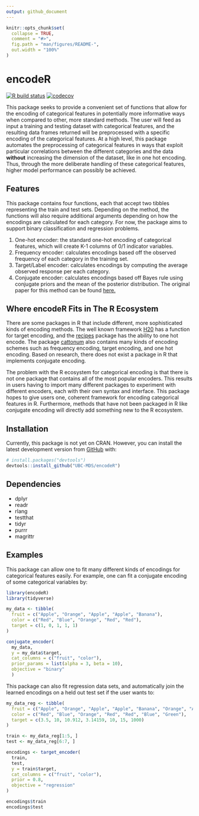 ```yaml
---
output: github_document
---
```


<!-- README.md is generated from README.Rmd. Please edit that file -->

```r
knitr::opts_chunk$set(
  collapse = TRUE,
  comment = "#>",
  fig.path = "man/figures/README-",
  out.width = "100%"
)
```

# encodeR

<!-- badges: start -->
[![R build status](https://github.com/UBC-MDS/encodeR/workflows/R-CMD-check/badge.svg)](https://github.com/UBC-MDS/encodeR/actions)
[![codecov](https://codecov.io/gh/UBC-MDS/encodeR/branch/master/graph/badge.svg)](https://codecov.io/gh/UBC-MDS/encodeR)
<!-- badges: end -->

  This package seeks to provide a convenient set of functions that allow for the encoding of categorical features in potentially more informative ways when compared to other, more standard methods. The user will feed as input a training and testing dataset with categorical features, and the resulting data frames returned will be preprocessed with a specific encoding of the categorical features. At a high level, this package automates the preprocessing of categorical features in ways that exploit particular correlations between the different categories and the data **without** increasing the dimension of the dataset, like in one hot encoding. Thus, through the more deliberate handling of these categorical features, higher model performance can possibly be achieved.
  
## Features

  This package contains four functions, each that accept two tibbles representing the train and test sets. Depending on the method, the functions will also require additional arguments depending on how the encodings are calculated for each category. For now, the package aims to support binary classification and regression problems.

1. One-hot encoder: the standard one-hot encoding of categorical features, which will create K-1 columns of 0/1 indicator variables.
2. Frequency encoder: calculates encodings based off the observed frequency of each category in the training set.
3. Target/Label encoder: calculates encodings by computing the average observed response per each category.
4. Conjugate encoder: calculates encodings based off Bayes rule using conjugate priors and the mean of the posterior distribution. The original paper for this method can be found [here.](https://arxiv.org/pdf/1904.13001.pdf)

## Where encodeR Fits in The R Ecosystem
There are some packages in R that include different, more sophisticated kinds of encoding methods. The well known framework [H20](http://docs.h2o.ai/h2o/latest-stable/h2o-docs/data-munging/target-encoding.html) has a function for target encoding, and the [recipes](https://cran.r-project.org/web/packages/recipes/recipes.pdf) package has the ability to one hot encode. The package [cattonum](https://cran.r-project.org/web/packages/cattonum/cattonum.pdf) also contains many kinds of encoding schemes such as frequency encoding, target encoding, and one hot encoding. Based on research, there does not exist a package in R that implements  conjugate encoding.

The problem with the R ecosystem for categorical encoding is that there is not one package that contains all of the most popular encoders. This results in users having to import many different packages to experiment with different encoders, each with their own syntax and interface. This package hopes to give users one, coherent framework for encoding categorical features in R. Furthermore, methods that have not been packaged in R like conjugate encoding will directly add something new to the R ecosystem.

## Installation

<!-- You can install the released version of encodeR from [CRAN](https://CRAN.R-project.org) with: -->

<!-- ``` r -->
<!-- install.packages("encodeR") -->
<!-- ``` -->

Currently, this package is not yet on CRAN. However, you can install the latest development version from [GitHub](https://github.com/) with:

``` r
# install.packages("devtools")
devtools::install_github("UBC-MDS/encodeR")
```

## Dependencies
- dplyr
- readr
- rlang
- testthat
- tidyr
- purrr
- magrittr

## Examples

This package can allow one to fit many different kinds of encodings for categorical features easily. For example, one can fit a conjugate encoding of some categorical variables by:

```r
library(encodeR)
library(tidyverse)

my_data <- tibble(
  fruit = c("Apple", "Orange", "Apple", "Apple", "Banana"),
  color = c("Red", "Blue", "Orange", "Red", "Red"),
  target = c(1, 0, 1, 1, 1)
)

conjugate_encoder(
  my_data,
  y = my_data$target,
  cat_columns = c("fruit", "color"),
  prior_params = list(alpha = 3, beta = 10), 
  objective = "binary"
  )
```

This package can also fit regression data sets, and automatically join the learned encodings on a held out test set if the user wants to:

```r

my_data_reg <- tibble(
  fruit = c("Apple", "Orange", "Apple", "Apple", "Banana", "Orange", "Apple"),
  color = c("Red", "Blue", "Orange", "Red", "Red", "Blue", "Green"),
  target = c(3.5, 10, 10.912, 3.14159, 10, 15, 1000)
)

train <- my_data_reg[1:5, ]
test <- my_data_reg[6:7, ]

encodings <- target_encoder(
  train,
  test,
  y = train$target,
  cat_columns = c("fruit", "color"),
  prior = 0.8, 
  objective = "regression" 
)

encodings$train
encodings$test

```

<!-- What is special about using `README.Rmd` instead of just `README.md`? You can include R chunks like so: -->

<!-- ```{r cars} -->
<!-- summary(cars) -->
<!-- ``` -->

<!-- You'll still need to render `README.Rmd` regularly, to keep `README.md` up-to-date. -->

<!-- You can also embed plots, for example: -->

<!-- ```{r pressure, echo = FALSE} -->
<!-- plot(pressure) -->
<!-- ``` -->

<!-- In that case, don't forget to commit and push the resulting figure files, so they display on GitHub! -->
